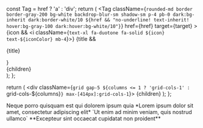 
  const Tag = href ? 'a' : 'div';
  return (
    <Tag 
      className={`
        rounded-md border border-gray-200 bg-white backdrop-blur-sm shadow-sm p-4 pb-0 dark:bg-inherit dark:border-white/10
        ${href && "no-underline! text-inherit! hover:bg-gray-100 dark:hover:bg-white/10"}
      `} 
      href={href}
      target={target}
    >
      {icon && <i className={`text-xl fa-duotone fa-solid ${icon} text-${iconColor} mb-4`}></i>}
      {title && <p className="text-gray-800 dark:text-white font-semibold">{title}</p>}
      <div className="text-gray-600 dark:text-gray-300">{children}</div>
    </Tag>
  );
};

  return (
    <div className={`grid gap-5 ${columns <= 1 ? 'grid-cols-1' : `grid-cols-${columns}`} max-[414px]:grid-cols-1`}>
      {children}
    </div>
  );
};

<Cards columns={4}>
  <Card title="First Card" href="https://readme.com" icon="fa-home" iconColor="blue-500" target="_blank">
    Neque porro quisquam est qui dolorem ipsum quia
  </Card>
  <Card title="Second Card" icon="fa-user" iconColor="blue-500">
    *Lorem ipsum dolor sit amet, consectetur adipiscing elit*
  </Card>
  <Card title="Third Card" icon="fa-star" iconColor="blue-500">
    `Ut enim ad minim veniam, quis nostrud ullamco`
  </Card>
  <Card title="Fourth Card" icon="fa-question" iconColor="blue-500">
    **Excepteur sint occaecat cupidatat non proident**
  </Card>
</Cards>
